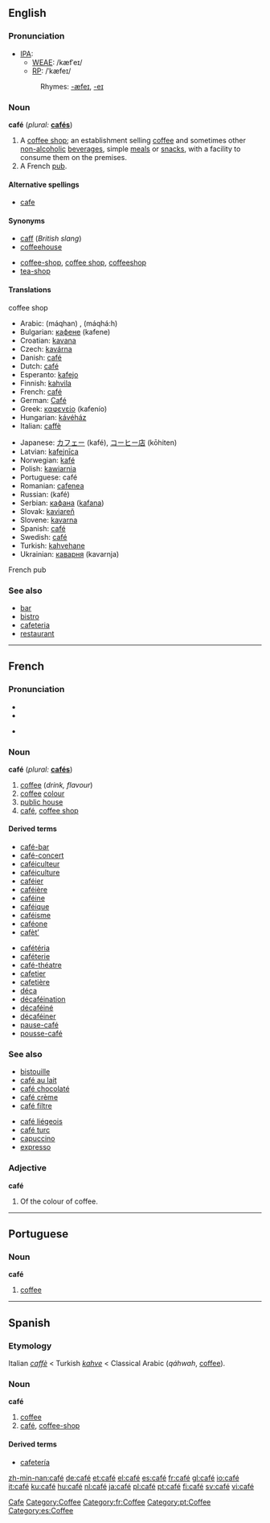 {{see|cafe|Café}}
==English==

===Pronunciation===
*[[IPA]]:
**[[WEAE]]: /kæfˈeɪ/
**[[RP]]: /ˈkæfeɪ/
*:Rhymes: [[Rhymes:English:-æfeɪ|-æfeɪ]], [[Rhymes:English:-eɪ|-eɪ]]

===Noun===
'''café''' (''plural:'' '''[[cafés]]''')

# A [[coffee shop]]; an establishment selling [[coffee]] and sometimes other [[non-alcoholic]] [[beverage]]s, simple [[meal]]s or [[snack]]s, with a facility to consume them on the premises.
# A French [[pub]].

====Alternative spellings====
*[[cafe]]

====Synonyms====
{{top}}
*[[caff]] (''British slang'')
*[[coffeehouse]]
{{mid}}
*[[coffee-shop]], [[coffee shop]], [[coffeeshop]]
*[[tea-shop]]
{{bottom}}

====Translations====
;coffee shop
{{top}}
*Arabic: {{ARchar|[[مقهى|مَقْهًى]]}} (máqhan) {{m}}, {{ARchar|[[مقهاة]]}} (máqhá:h) {{f}}
*Bulgarian: [[кафене]] (kafene) {{n}}
*Croatian: [[kavana]] {{f}}
*Czech: [[kavárna]] {{f}}
*Danish: [[#Danish|café]] {{n}}
*Dutch: [[#Dutch|café]] {{n}}
*Esperanto: [[kafejo]]
*Finnish: [[kahvila]]
*French: [[#French|café]] {{m}}
*German: [[Café]] {{n}}
*Greek: [[καφενείο]] (kafenío) {{n}}
*Hungarian: [[kávéház]]
*Italian: [[caffè]] {{m}}
{{mid}}
*Japanese: [[カフェー]] (kafé), [[コーヒー店]] (kōhiten)
*Latvian: [[kafejnīca]] {{f}}
*Norwegian: [[kafé]]
*Polish: [[kawiarnia]] {{f}}
*Portuguese: café {{m}}
*Romanian: [[cafenea]] {{f}}
*Russian: {{RUchar|[[кафе|кафе́]]}} (kafé) {{n}}
*Serbian: [[кафана]] ([[kafana]]) {{f}}
*Slovak: [[kaviareň]] {{f}}
*Slovene: [[kavarna]] {{f}}
*Spanish: [[#Spanish|café]] {{m}}
*Swedish: [[#Swedish|café]] {{n}}
*Turkish: [[kahvehane]]
*Ukrainian: [[каварня]] (kavarnja) {{f}}
{{bottom}}

;French pub
{{top}}
{{mid}}
{{bottom}}

===See also===
*[[bar]]<!--serves alcoholic-->
*[[bistro]]<!--serves more substantial food than a café-->
*[[cafeteria]]<!--serves more substantial food than a café-->
*[[restaurant]]<!--serves more substantial food than a café-->

[[Category:English words spelled with diacritics or ligatures|Cafe]]
[[Category:Coffee]]

----

==French==

===Pronunciation===
*{{IPA|/ka.fe/}}
*{{SAMPA|/ka.fe/}}

*{{audio|Fr-du café-fr.ogg|Standard French (West France)}}

===Noun===
'''café''' {{m}} (''plural:'' '''[[cafés]]''')
# [[coffee]] (''drink, flavour'')
# [[coffee]] [[colour]]
# [[public house]]<!--really? I thought that was a "bar"-->
# [[#English|café]], [[coffee shop]]

====Derived terms====
{{top2}}
*[[café-bar]] 
*[[café-concert]] 
*[[caféiculteur]] 
*[[caféiculture]] 
*[[caféier]]
*[[caféière]] 
*[[caféine]] 
*[[caféique]] 
*[[caféisme]] 
*[[caféone]] 
*[[cafèt’]] 
{{mid2}}
*[[cafétéria]]
*[[caféterie]]
*[[café-théatre]] 
*[[cafetier]] 
*[[cafetière]] 
*[[déca]] 
*[[décaféination]] 
*[[décaféiné]] 
*[[décaféiner]] 
*[[pause-café]] 
*[[pousse-café]] 
{{bottom}}

===See also===
{{top2}}
* [[bistouille]]
* [[café au lait]]
* [[café chocolaté]]
* [[café crème]]
* [[café filtre]]
{{mid2}}
* [[café liégeois]]
* [[café turc]]
* [[capuccino]]
* [[expresso]]
{{bottom}}

===Adjective===
'''café'''
# Of the colour of coffee.

[[Category:fr:Coffee]]

----

==Portuguese==
===Noun===
'''café''' {{m}}

# [[coffee]]

[[Category:pt:Coffee]]

----
==Spanish==
===Etymology===
Italian ''[[caffè]]'' < Turkish ''[[kahve]]'' < Classical Arabic {{ARchar|[[قهوة]]}} (''qáhwah'', [[coffee]]).

===Noun===
'''café''' {{m}}

#[[coffee]]
#[[#English|café]], [[coffee-shop]]

====Derived terms====
*[[cafetería]]

[[Category:es:Coffee]]

[[zh-min-nan:café]]
[[de:café]]
[[et:café]]
[[el:café]]
[[es:café]]
[[fr:café]]
[[gl:café]]
[[io:café]]
[[it:café]]
[[ku:café]]
[[hu:café]]
[[nl:café]]
[[ja:café]]
[[pl:café]]
[[pt:café]]
[[fi:café]]
[[sv:café]]
[[vi:café]]